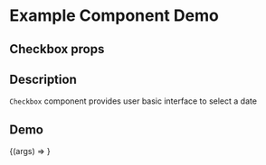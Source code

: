 
<Meta title="Example/Checkbox" component={Checkbox} />

# Example Component Demo

## Checkbox props
<Props of={Checkbox} />

## Description

`Checkbox` component provides user basic interface to select a date

## Demo

<Canvas>
  <Story name="Example Checkbox">
    {(args) => <Checkbox {...args} />}
  </Story>
</Canvas>
